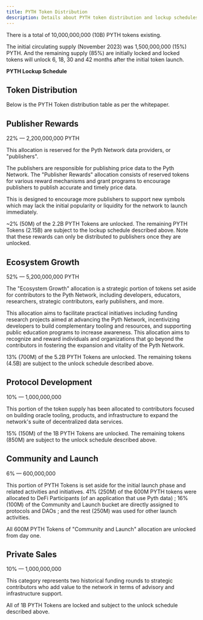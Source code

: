 ```yaml
---
title: PYTH Token Distribution
description: Details about PYTH token distribution and lockup schedules
---
```



There is a total of 10,000,000,000 (10B) PYTH tokens existing.

The initial circulating supply (November 2023) was 1,500,000,000 (15%) PYTH. And the remaining supply (85%) are initially locked and locked tokens will unlock 6, 18, 30 and 42 months after the initial token launch.

**PYTH Lockup Schedule**

<DualModeImage
  darkSrc={PythLockupScheduleDark}
  lightSrc={PythLockupScheduleLight}
  alt="PYTH Lockup Schedule"
/>

## Token Distribution

Below is the PYTH Token distribution table as per the whitepaper.

<DualModeImage
  darkSrc={TokenBreakdownDark}
  lightSrc={TokenBreakdownLight}
  alt="Token Distribution"
/>

## Publisher Rewards

22% — 2,200,000,000 PYTH

This allocation is reserved for the Pyth Network data providers, or "publishers".

The publishers are responsible for publishing price data to the Pyth Network. The "Publisher Rewards" allocation consists of reserved tokens for various reward mechanisms and grant programs to encourage publishers to publish accurate and timely price data.

This is designed to encourage more publishers to support new symbols which may lack the initial popularity or liquidity for the network to launch immediately.

~2% (50M) of the 2.2B PYTH Tokens are unlocked. The remaining PYTH Tokens (2.15B) are subject to the lockup schedule described above. Note that these rewards can only be distributed to publishers once they are unlocked.

<DualModeImage
  darkSrc={PublisherRewardsLockupDark}
  lightSrc={PublisherRewardsLockupLight}
  alt="Publisher Rewards Lockup Schedule"
/>

## Ecosystem Growth

52% — 5,200,000,000 PYTH

The "Ecosystem Growth" allocation is a strategic portion of tokens set aside for contributors to the Pyth Network, including developers, educators, researchers, strategic contributors, early publishers, and more.

This allocation aims to facilitate practical initiatives including funding research projects aimed at advancing the Pyth Network, incentivizing developers to build complementary tooling and resources, and supporting public education programs to increase awareness. This allocation aims to recognize and reward individuals and organizations that go beyond the contributors in fostering the expansion and vitality of the Pyth Network.

13% (700M) of the 5.2B PYTH Tokens are unlocked. The remaining tokens (4.5B) are subject to the unlock schedule described above.

<DualModeImage
  darkSrc={EcosystemGrowthLockupDark}
  lightSrc={EcosystemGrowthLockupLight}
  alt="Ecosystem Growth Lockup Schedule"
/>

## Protocol Development

10% — 1,000,000,000

This portion of the token supply has been allocated to contributors focused on building oracle tooling, products, and infrastructure to expand the network's suite of decentralized data services.

15% (150M) of the 1B PYTH Tokens are unlocked. The remaining tokens (850M) are subject to the unlock schedule described above.

<DualModeImage
  darkSrc={ProtocolDevelopmentLockupDark}
  lightSrc={ProtocolDevelopmentLockupLight}
  alt="Protocol Development Lockup Schedule"
/>

## Community and Launch

6% — 600,000,000

This portion of PYTH Tokens is set aside for the initial launch phase and related activities and initiatives. 41% (250M) of the 600M PYTH tokens were allocated to DeFi Participants (of an application that use Pyth data) ; 16% (100M) of the Community and Launch bucket are directly assigned to protocols and DAOs ; and the rest (250M) was used for other launch activities.

All 600M PYTH Tokens of "Community and Launch" allocation are unlocked from day one.

<DualModeImage
  darkSrc={CommunityLaunchLockupDark}
  lightSrc={CommunityLaunchLockupLight}
  alt="Community and Launch Lockup Schedule"
/>

## Private Sales

10% — 1,000,000,000

This category represents two historical funding rounds to strategic contributors who add value to the network in terms of advisory and infrastructure support.

All of 1B PYTH Tokens are locked and subject to the unlock schedule described above.

<DualModeImage
  darkSrc={PrivateSalesVestingDark}
  lightSrc={PrivateSalesVestingLight}
  alt="Private Sales Lockup Schedule"
/>
